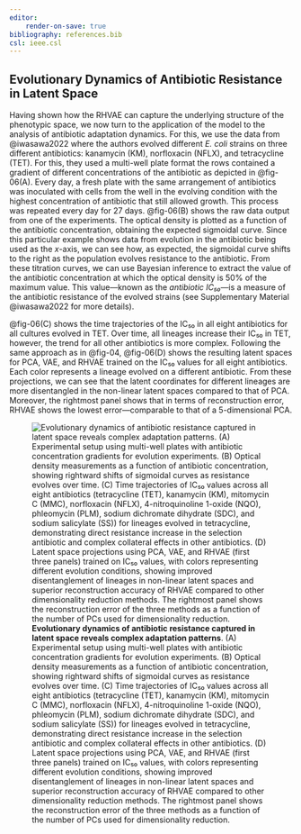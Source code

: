 ```yaml
---
editor:
    render-on-save: true
bibliography: references.bib
csl: ieee.csl
---
```


## Evolutionary Dynamics of Antibiotic Resistance in Latent Space

Having shown how the RHVAE can capture the underlying structure of the
phenotypic space, we now turn to the application of the model to the analysis of
antibiotic adaptation dynamics. For this, we use the data from @iwasawa2022
where the authors evolved different *E. coli* strains on three different
antibiotics: kanamycin (KM), norfloxacin (NFLX), and tetracycline (TET). For
this, they used a multi-well plate format the rows contained a gradient of
different concentrations of the antibiotic as depicted in @fig-06(A). Every day,
a fresh plate with the same arrangement of antibiotics was inoculated with cells
from the well in the evolving condition with the highest concentration of
antibiotic that still allowed growth. This process was repeated every day for 27
days. @fig-06(B) shows the raw data output from one of the experiments. The
optical density is plotted as a function of the antibiotic concentration,
obtaining the expected sigmoidal curve. Since this particular example shows data
from evolution in the antibiotic being used as the $x$-axis, we can see how, as
expected, the sigmoidal curve shifts to the right as the population evolves
resistance to the antibiotic. From these titration curves, we can use Bayesian
inference to extract the value of the antibiotic concentration at which the
optical density is 50% of the maximum value. This value---known as the
*antibiotic IC₅₀*---is a measure of the antibiotic resistance of the evolved
strains (see Supplementary Material @iwasawa2022 for more details).

@fig-06(C) shows the time trajectories of the IC₅₀ in all eight antibiotics for
all cultures evolved in TET. Over time, all lineages increase their IC₅₀ in
TET, however, the trend for all other antibiotics is more complex. Following the
same approach as in @fig-04, @fig-06(D) shows the resulting latent spaces for
PCA, VAE, and RHVAE trained on the IC₅₀ values for all eight antibiotics. Each
color represents a lineage evolved on a different antibiotic. From these 
projections, we can see that the latent coordinates for different lineages are
more disentangled in the non-linear latent spaces compared to that of PCA. 
Moreover, the rightmost panel shows that in terms of reconstruction error, RHVAE
shows the lowest error---comparable to that of a 5-dimensional PCA.

![**Evolutionary dynamics of antibiotic resistance captured in latent space
reveals complex adaptation patterns**. (A) Experimental setup using multi-well
plates with antibiotic concentration gradients for evolution experiments. (B)
Optical density measurements as a function of antibiotic concentration, showing
rightward shifts of sigmoidal curves as resistance evolves over time. (C) Time
trajectories of IC₅₀ values across all eight antibiotics (tetracycline (TET),
kanamycin (KM), mitomycin C (MMC), norfloxacin (NFLX), 4-nitroquinoline 1-oxide
(NQO), phleomycin (PLM), sodium dichromate dihydrate (SDC), and sodium
salicylate (SS)) for lineages evolved in tetracycline, demonstrating direct
resistance increase in the selection antibiotic and complex collateral effects
in other antibiotics. (D) Latent space projections using PCA, VAE, and RHVAE
(first three panels) trained on IC₅₀ values, with colors representing different
evolution conditions, showing improved disentanglement of lineages in non-linear
latent spaces and superior reconstruction accuracy of RHVAE compared to other
dimensionality reduction methods. The rightmost panel shows the reconstruction
error of the three methods as a function of the number of PCs used for
dimensionality reduction.](./fig/main/fig06_v02_compiled){#fig-06}
